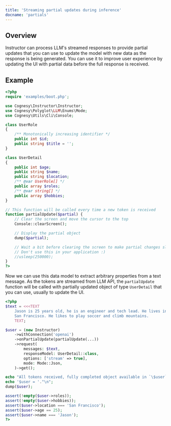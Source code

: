 ```yaml
---
title: 'Streaming partial updates during inference'
docname: 'partials'
---
```


## Overview

Instructor can process LLM's streamed responses to provide partial updates that you
can use to update the model with new data as the response is being generated. You can
use it to improve user experience by updating the UI with partial data before the full
response is received.


## Example

```php
<?php
require 'examples/boot.php';

use Cognesy\Instructor\Instructor;
use Cognesy\Polyglot\LLM\Enums\Mode;
use Cognesy\Utils\Cli\Console;

class UserRole
{
    /** Monotonically increasing identifier */
    public int $id;
    public string $title = '';
}

class UserDetail
{
    public int $age;
    public string $name;
    public string $location;
    /** @var UserRole[] */
    public array $roles;
    /** @var string[] */
    public array $hobbies;
}

// This function will be called every time a new token is received
function partialUpdate($partial) {
    // Clear the screen and move the cursor to the top
    Console::clearScreen();

    // Display the partial object
    dump($partial);

    // Wait a bit before clearing the screen to make partial changes slower.
    // Don't use this in your application :)
    //usleep(250000);
}
?>
```
Now we can use this data model to extract arbitrary properties from a text message.
As the tokens are streamed from LLM API, the `partialUpdate` function will be called
with partially updated object of type `UserDetail` that you can use, usually to update
the UI.

```php
<?php
$text = <<<TEXT
    Jason is 25 years old, he is an engineer and tech lead. He lives in
    San Francisco. He likes to play soccer and climb mountains.
    TEXT;

$user = (new Instructor)
    ->withConnection('openai')
    ->onPartialUpdate(partialUpdate(...))
    ->request(
        messages: $text,
        responseModel: UserDetail::class,
        options: ['stream' => true],
        mode: Mode::Json,
    )->get();

echo "All tokens received, fully completed object available in `\$user` variable.\n";
echo '$user = '."\n";
dump($user);

assert(!empty($user->roles));
assert(!empty($user->hobbies));
assert($user->location === 'San Francisco');
assert($user->age == 25);
assert($user->name === 'Jason');
?>
```
